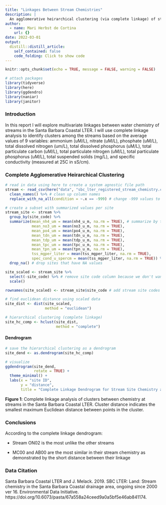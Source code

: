 ```yaml
---
title: "Linkages Between Stream Chemistries"
description: |
  An agglomerative heirarchical clustering (via complete linkage) of stream chemistries at the Santa Barbara Coastal LTER.
author:
  - name: Mari Herbst de Cortina
    url: {}
date: 2022-03-01
output:
  distill::distill_article:
    self_contained: false
    code_folding: Click to show code
---
```


```r
knitr::opts_chunk$set(echo = TRUE, message = FALSE, warning = FALSE)

# attach packages
library(tidyverse)
library(here)
library(ggdendro)
library(naniar)
library(janitor)
```

### Introduction

In this report I will explore multivariate linkages between water chemistry of streams in the Santa Barbara Coastal LTER. I will use complete linkage analysis to identify clusters among the streams based on the average values of 9 variables: ammonium (uM/L), nitrate (uM/L), phosphate (uM/L), total dissolved nitrogen (um/L), total dissolved phosphorus (uM/L), total particulate carbon (uM/L), total particulate nitrogen (uM/L), total particulate phosphorus (uM/L), total suspended solids (mg/L), and specific conductivity (measured at 25C in sS/cm).

### Complete Agglomerative Heirarchical Clustering

```r
# read in data using here to create a system agnostic file path
stream <- read_csv(here("data", "sbc_lter_registered_stream_chemistry.csv")) %>%
  clean_names() %>% # clean up column names
  replace_with_na_all(condition = ~.x == -999) # change -999 values to NA
```

```r
# create a subset with summarized values per site
stream_site <- stream %>%
  group_by(site_code) %>%
  summarize(mean_nh4_um = mean(nh4_u_m, na.rm = TRUE), # summarize by the mean value across observations at each site
            mean_no3_um = mean(no3_u_m, na.rm = TRUE),
            mean_po4_um = mean(po4_u_m, na.rm = TRUE),
            mean_tdn_um = mean(tdn_u_m, na.rm = TRUE),
            mean_tdp_um = mean(tdp_u_m, na.rm = TRUE),
            mean_tpc_um = mean(tpc_u_m, na.rm = TRUE),
            mean_tpn_um = mean(tpn_u_m, na.rm = TRUE),
            tss_mgper_liter = mean(tss_mgper_liter, na.rm = TRUE),
            spec_cond_u_spercm = mean(tss_mgper_liter, na.rm = TRUE)) %>%
  drop_na() # drop sites that have NA values
```

```r
site_scaled <- stream_site %>%
  select(-site_code) %>% # remove site code column because we don't want to include those values in the analysis
  scale()

rownames(site_scaled) <- stream_site$site_code # add stream site codes back to scaled data as row names
```

```r
# find euclidean distance using scaled data
site_dist <- dist(site_scaled,
                  method = "euclidean")

# hierarchical clustering (complete linkage)
site_hc_comp <- hclust(site_dist,
                       method = "complete")
```

#### Dendrogram

```r
# save the hierarchical clustering as a dendrogram
site_dend <- as.dendrogram(site_hc_comp)

# visualize
ggdendrogram(site_dend,
             rotate = TRUE) +
  theme_minimal() +
  labs(x = "site ID",
       y = "distance",
       title = "Complete Linkage Dendrogram for Stream Site Chemistry at SBC LTER")
```

**Figure 1**: Complete linkage analysis of clusters between chemistry at streams in the Santa Barbara Coastal LTER. Cluster distance indicates the smallest maximum Euclidean distance between points in the cluster.

### Conclusions

According to the complete linkage dendrogram:

- Stream ON02 is the most unlike the other streams

- MC00 and AB00 are the most similar in their stream chemistry as demonstrated by the short distance between their linkage

### Data Citation

Santa Barbara Coastal LTER and J. Melack. 2019. SBC LTER: Land: Stream chemistry in the Santa Barbara Coastal drainage area, ongoing since 2000 ver 16. Environmental Data Initiative. https://doi.org/10.6073/pasta/67a558a24ceed9a0a5bf5e46ab841174. 